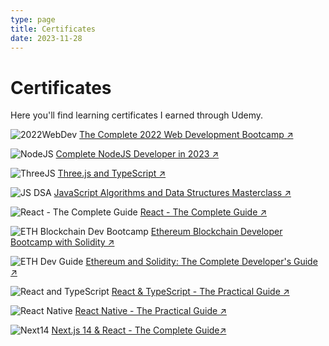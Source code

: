 ```yaml
---
type: page
title: Certificates
date: 2023-11-28
---
```


# Certificates

Here you'll find learning certificates I earned through Udemy.


<Image
  src="/images/Udemy/Udemy 2022 Web Development Certificate.jpeg"
  alt="2022WebDev"
  width={1075}
  height={800}
  priority
  className="next-image"
/>
[The Complete 2022 Web Development Bootcamp ↗ ](https://www.udemy.com/certificate/UC-39a3cfb6-72fe-4b13-8ef9-5bb37b488cec/)

<Image
  src="/images/Udemy/Complete NodeJS Developer.jpeg"
  alt="NodeJS"
  width={1075}
  height={800}
  priority
  className="next-image"
/>
[Complete NodeJS Developer in 2023 ↗ ](https://www.udemy.com/certificate/UC-04b37beb-cec9-4a94-8042-94466a304070/)

<Image
  src="/images/Udemy/ThreeJS and TypeScript.jpeg"
  alt="ThreeJS"
  width={1075}
  height={800}
  priority
  className="next-image"
/>
[Three.js and TypeScript ↗ ](https://www.udemy.com/certificate/UC-f4585182-bccc-4bbc-927b-215e8bae3eb4/)

<Image
  src="/images/Udemy/JS DSA.jpeg"
  alt="JS DSA"
  width={1075}
  height={800}
  priority
  className="next-image"
/>
[JavaScript Algorithms and Data Structures Masterclass ↗ ](https://www.udemy.com/certificate/UC-24fcc6f1-aa9b-4834-af13-881945aef085/)

<Image
  src="/images/Udemy/React - The Complete Guide.jpeg"
  alt="React - The Complete Guide"
  width={1075}
  height={800}
  priority
  className="next-image"
/>
[React - The Complete Guide ↗ ](https://www.udemy.com/certificate/UC-23e41f4d-61b6-4d1c-834c-7ef89865c4b0/)

<Image
  src="/images/Udemy/Ethereum Blockchain Developer.jpeg"
  alt="ETH Blockchain Dev Bootcamp"
  width={1075}
  height={800}
  priority
  className="next-image"
/>
[Ethereum Blockchain Developer Bootcamp with Solidity ↗ ](https://www.udemy.com/certificate/UC-30983d5e-2a2e-4c4a-a94c-81802b36147c/)

<Image
  src="/images/Udemy/Ethereum and Solidity - The Complete Developers Guide.jpeg"
  alt="ETH Dev Guide"
  width={1075}
  height={800}
  priority
  className="next-image"
/>
[Ethereum and Solidity: The Complete Developer's Guide ↗ ](https://www.udemy.com/certificate/UC-721611ff-5676-4a35-ab2d-46e3b8d420e1/)

<Image
  src="/images/Udemy/React and TypeScript.jpeg"
  alt="React and TypeScript"
  width={1075}
  height={800}
  priority
  className="next-image"
/>
[React & TypeScript - The Practical Guide ↗ ](https://www.udemy.com/certificate/UC-61f2dec4-4bb0-44aa-89f7-ab0efd3701c4/)

<Image
  src="/images/Udemy/React Native - The Practical Guide.jpeg"
  alt="React Native"
  width={1075}
  height={800}
  priority
  className="next-image"
/>
[React Native - The Practical Guide ↗ ](https://www.udemy.com/certificate/UC-ddf03c0c-7822-4c63-ad47-c0820ac526a1/)

<Image
  src="/images/Udemy/Next14.jpg"
  alt="Next14"
  width={1075}
  height={800}
  priority
  className="next-image"
/>
[Next.js 14 & React - The Complete Guide↗ ](https://www.udemy.com/certificate/UC-15948be5-be8b-4bf7-98d7-635c36a7d22a/)
